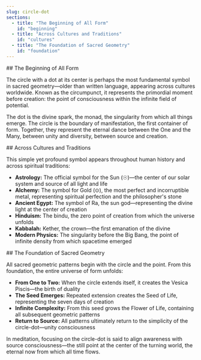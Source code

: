 ```yaml
---
slug: circle-dot
sections:
  - title: "The Beginning of All Form"
    id: "beginning"
  - title: "Across Cultures and Traditions"
    id: "cultures"
  - title: "The Foundation of Sacred Geometry"
    id: "foundation"
---
```


<Section>
## The Beginning of All Form

The circle with a dot at its center is perhaps the most fundamental symbol in sacred geometry—older than written language, appearing across cultures worldwide. Known as the circumpunct, it represents the primordial moment before creation: the point of consciousness within the infinite field of potential.

The dot is the divine spark, the monad, the singularity from which all things emerge. The circle is the boundary of manifestation, the first container of form. Together, they represent the eternal dance between the One and the Many, between unity and diversity, between source and creation.
</Section>

<Section>
## Across Cultures and Traditions

This simple yet profound symbol appears throughout human history and across spiritual traditions:

- **Astrology:** The official symbol for the Sun (☉)—the center of our solar system and source of all light and life
- **Alchemy:** The symbol for Gold (⊙), the most perfect and incorruptible metal, representing spiritual perfection and the philosopher's stone
- **Ancient Egypt:** The symbol of Ra, the sun god—representing the divine light at the center of creation
- **Hinduism:** The bindu, the zero point of creation from which the universe unfolds
- **Kabbalah:** Kether, the crown—the first emanation of the divine
- **Modern Physics:** The singularity before the Big Bang, the point of infinite density from which spacetime emerged
</Section>

<Section>
## The Foundation of Sacred Geometry

All sacred geometric patterns begin with the circle and the point. From this foundation, the entire universe of form unfolds:

- **From One to Two:** When the circle extends itself, it creates the Vesica Piscis—the birth of duality
- **The Seed Emerges:** Repeated extension creates the Seed of Life, representing the seven days of creation
- **Infinite Complexity:** From this seed grows the Flower of Life, containing all subsequent geometric patterns
- **Return to Source:** All patterns ultimately return to the simplicity of the circle-dot—unity consciousness

In meditation, focusing on the circle-dot is said to align awareness with source consciousness—the still point at the center of the turning world, the eternal now from which all time flows.
</Section>
